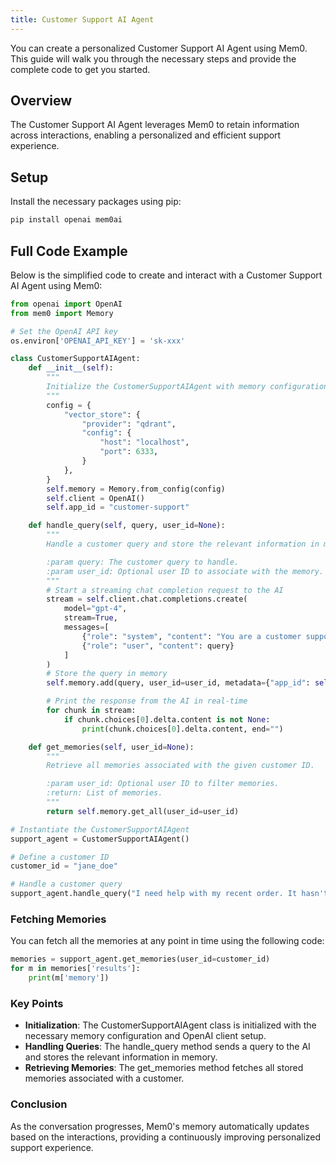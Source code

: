 ```yaml
---
title: Customer Support AI Agent
---
```


<Snippet file="paper-release.mdx" />

You can create a personalized Customer Support AI Agent using Mem0. This guide will walk you through the necessary steps and provide the complete code to get you started.

## Overview

The Customer Support AI Agent leverages Mem0 to retain information across interactions, enabling a personalized and efficient support experience.

## Setup

Install the necessary packages using pip:

```bash
pip install openai mem0ai
```

## Full Code Example

Below is the simplified code to create and interact with a Customer Support AI Agent using Mem0:

```python
from openai import OpenAI
from mem0 import Memory

# Set the OpenAI API key
os.environ['OPENAI_API_KEY'] = 'sk-xxx'

class CustomerSupportAIAgent:
    def __init__(self):
        """
        Initialize the CustomerSupportAIAgent with memory configuration and OpenAI client.
        """
        config = {
            "vector_store": {
                "provider": "qdrant",
                "config": {
                    "host": "localhost",
                    "port": 6333,
                }
            },
        }
        self.memory = Memory.from_config(config)
        self.client = OpenAI()
        self.app_id = "customer-support"

    def handle_query(self, query, user_id=None):
        """
        Handle a customer query and store the relevant information in memory.

        :param query: The customer query to handle.
        :param user_id: Optional user ID to associate with the memory.
        """
        # Start a streaming chat completion request to the AI
        stream = self.client.chat.completions.create(
            model="gpt-4",
            stream=True,
            messages=[
                {"role": "system", "content": "You are a customer support AI agent."},
                {"role": "user", "content": query}
            ]
        )
        # Store the query in memory
        self.memory.add(query, user_id=user_id, metadata={"app_id": self.app_id})

        # Print the response from the AI in real-time
        for chunk in stream:
            if chunk.choices[0].delta.content is not None:
                print(chunk.choices[0].delta.content, end="")

    def get_memories(self, user_id=None):
        """
        Retrieve all memories associated with the given customer ID.

        :param user_id: Optional user ID to filter memories.
        :return: List of memories.
        """
        return self.memory.get_all(user_id=user_id)

# Instantiate the CustomerSupportAIAgent
support_agent = CustomerSupportAIAgent()

# Define a customer ID
customer_id = "jane_doe"

# Handle a customer query
support_agent.handle_query("I need help with my recent order. It hasn't arrived yet.", user_id=customer_id)
```

### Fetching Memories

You can fetch all the memories at any point in time using the following code:

```python
memories = support_agent.get_memories(user_id=customer_id)
for m in memories['results']:
    print(m['memory'])
```

### Key Points

- **Initialization**: The CustomerSupportAIAgent class is initialized with the necessary memory configuration and OpenAI client setup.
- **Handling Queries**: The handle_query method sends a query to the AI and stores the relevant information in memory.
- **Retrieving Memories**: The get_memories method fetches all stored memories associated with a customer.

### Conclusion

As the conversation progresses, Mem0's memory automatically updates based on the interactions, providing a continuously improving personalized support experience.